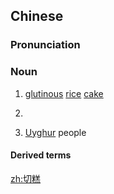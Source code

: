 ==Chinese==
{{zh-forms}}
{{wikipedia|lang=zh}}

===Pronunciation===
{{zh-pron
|m=qiēgāo
|c=cit3 gou1
|cat=n
}}

===Noun===
{{zh-noun}}

# [[glutinous]] [[rice]] [[cake]]
# {{w|zh:玛仁糖|matang}} {{gloss|Xinjiang nut cake}}
# {{lb|zh|neologism|slang|offensive}} [[Uyghur]] people

====Derived terms====
{{zh-der|切糕黨}}

[[zh:切糕]]